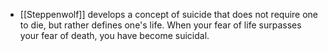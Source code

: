 - [[Steppenwolf]] develops a concept of suicide that does not require one to die, but rather defines one's life. When your fear of life surpasses your fear of death, you have become suicidal.

